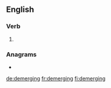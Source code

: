 ==English==

===Verb===
{{head|en|present participle}}

# {{present participle of|demerge|lang=en|nocat=1}}

===Anagrams===
* {{l|en|degerming}}

[[de:demerging]]
[[fr:demerging]]
[[fi:demerging]]